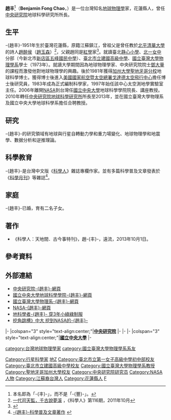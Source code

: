 {{noteTA	
|T=zh-hans:赵丰; zh-hant:趙丰;	
|1=zh-hans:赵丰; zh-hant:趙丰;
}}
{{Infobox_Scientist      
| name = -{趙丰}-        
| image = Dr Benjamin Fong Chao in Taichung, May 25th, 2014.JPG
| caption = -{趙丰}-，2014年。
| birth_date = 1951年  
| birth_place = {{TWN}}[[花蓮縣|花蓮縣]]
| death_date =           
| death_place =         
| residence =  
| nationality =  
| field = 地球物理學家        
| work_institution = [[NASA|NASA]][[戈達德太空飛行中心|戈達德太空飛行中心]]<br>[[國立中央大學地球科學學院|國立中央大學地球科學學院]]院長、講座教授<br>中央研究院地球科學研究所所長 <br>[[國立臺灣大學物理學系|國立臺灣大學物理學系]]合聘教授
| alma_mater = [[臺北市立第一女子高級中學|北一女中]]分部<br>[[臺北市立建國高級中學|臺北市立建國高級中學]]<br>國立臺灣大學物理學系學士<br>[[加州大學聖地牙哥分校|加州大學聖地牙哥分校]]斯克利普斯海洋研究所地球科學博士        
| doctoral_advisor = {{link-en|弗里曼·吉爾伯特|James Freeman Gilbert}}
| doctoral_students =    
| known_for = 
| prizes = 
| religion =      
| footnotes =    
}}
'''趙丰'''<ref>本名即為「-{丰}-」，而不是「-{豐}-」。</ref>（'''Benjamin Fong Chao'''，{{bd|1951年||||catIdx=趙}}）是一位台灣知名[[地球物理學|地球物理學]]家，花蓮縣人，曾任[[中央研究院|中央研究院]]地球科學研究所所長。

==生平==
-{趙丰}-1951年生於臺灣花蓮縣，原籍江蘇鎮江，曾祖父是曾任教於[[清華大學|北平清華大學]]的詩人[[趙醉侯|趙醉侯]]（[[趙玉森|趙玉森]]）<ref>[http://www.earth.sinica.edu.tw/~bfchao/publication/cht/SA116.pdf 一代司天監，千古說夢溪] {{Wayback|url=http://www.earth.sinica.edu.tw/~bfchao/publication/cht/SA116.pdf |date=20140222070856 }}，《科學人》第116期，2011年10月</ref>，父親趙同是[[紅學|紅學]]家<ref>{{Cite web |url=http://www.jsw.com.cn/zjnews/2014-04/19/content_3044632.htm |title=一个红学家 一个科学家 台湾赵氏父子大港寻祖 |accessdate=2014-04-27 |archive-date=2014-04-27 |archive-url=https://web.archive.org/web/20140427212340/http://www.jsw.com.cn/zjnews/2014-04/19/content_3044632.htm |dead-url=no }}</ref>。就讀臺北[[臺北市私立靜心國民中小學暨幼稚園|静心小學]]、[[臺北市立第一女子高級中學|北一女中]]分部（今新北市[[新店區|新店區]][[新北市立五峰國民中學|五峰國民中學]]）、[[臺北市立建國高級中學|臺北市立建國高級中學]]、[[國立臺灣大學|國立臺灣大學]][[台灣大學物理系|物理學系]]學士（1973年）。就讀大學期間因為地球物理學家、中央研究院院士[[鄧大量|鄧大量]]的課程而激發他對地球物理學的興趣。後於1981年獲得[[加州大學聖地牙哥分校|加州大學聖地牙哥分校]]{{link-en|斯克利普斯海洋研究所|Scripps Institution of Oceanography}}地球科學博士。獲得博士後進入[[美國國家航空暨太空總署|美國國家航空暨太空總署]][[戈達德太空飛行中心|戈達德太空飛行中心]]擔任博士後研究員，1983年成為正式編制科學家，1997年始任該中心太空測地學實驗室主任。2006年離開[[NASA|NASA]]到台灣任[[國立中央大學|國立中央大學]]地球科學學院院長、講座教授。2010年轉任[[中央研究院地球科學研究所|中央研究院地球科學研究所]]所長至2013年，並在國立臺灣大學物理系及國立中央大學地球科學系擔任合聘教授。

==研究==
-{趙丰}-的研究領域有地球與行星自轉動力學和重力場變化、地球物理學和地震學、數据分析和逆推理論。

==科學教育==
-{趙丰}-是台灣中文版《[[科學人|科學人]]》雜誌專欄作家。並有多篇科學普及文章發表於《[[科學月刊|科學月刊]]》等雜誌<ref>[http://www.ncu.edu.tw/~ncu5680/deans/class/index.html -{趙丰}-科學普及文章著作] {{webarchive|url=https://web.archive.org/web/20100219225316/http://www.ncu.edu.tw/~ncu5680/deans/class/index.html |date=2010-02-19 }}</ref>。

==家庭==
-{趙丰}-已婚，育有二名子女。

==著作==
*《科學人：天地間．古今事特刊》，趙-{丰}-，遠流，2013年10月1日。

==參考資料==
<references/>

==外部連結==
* [https://web.archive.org/web/20140712212647/http://www.earth.sinica.edu.tw/zh/3people/Full_chaof.html 中央研究院-{趙丰}-網頁]
* [http://www.ncu.edu.tw/~ncu5680/deans/Benjamin%20Fong%20Chao.htm 國立中央大學地球科學學院-{趙丰}-網頁]{{dead link|date=2018年4月 |bot=InternetArchiveBot |fix-attempted=yes }}
* [http://www.phys.ntu.edu.tw/member/main1.aspx?mem_id=177&skey=B 國立臺灣大學物理系-{趙丰}-網頁] {{Wayback|url=http://www.phys.ntu.edu.tw/member/main1.aspx?mem_id=177&skey=B |date=20191204123817 }}
* [https://web.archive.org/web/20080723194118/http://bowie.gsfc.nasa.gov/926/staff/Chao.html NASA-{趙丰}-網頁] 
* [http://www.libertytimes.com.tw/2011/new/apr/24/today-life11.htm 地科學者-{趙丰}- 穿3年小綠綠制服] {{Wayback|url=http://www.libertytimes.com.tw/2011/new/apr/24/today-life11.htm |date=20110828140908 }}
* [https://web.archive.org/web/20070513050436/http://mag.udn.com/mag/campus/storypage.jsp?f_ART_ID=62935 挖角跳槽》中大 挖到NASA的-{趙丰}-]

{{start box}}
{{s-off}}
|-
|colspan="3" style="text-align:center;"|'''[[中央研究院|中央研究院]]'''
|-
{{s-none|[[江博明|江博明]]}}
{{s-title|[[中央研究院|中央研究院]][[中央研究院地球科學研究所|地球科學所]]所長|2010年—2013年}}
{{s-after|[[李羅權|李羅權]]代理}}
|-
{{s-edu}}
|-
|colspan="3" style="text-align:center;"|'''[[國立中央大學|國立中央大學]]'''
|-
{{s-before|[[張時禹|張時禹]]}}
{{s-title|[[國立中央大學|國立中央大學]]<br>[[國立中央大學地球科學學院|地球科學學院]]院長|2006年8月1日—2010年7月31日}}
{{s-after|[[王乾盈|王乾盈]]}}
{{end box}}

{{臺大物理系}}
{{DEFAULTSORT:Z}}
[[category:台灣地球物理學家|category:台灣地球物理學家]]
[[Category:行星科學家|Category:行星科學家]]
[[Category:國立中央大學教授|地Z]]
[[Category:臺北市立第一女子高級中學初中部校友|Category:臺北市立第一女子高級中學初中部校友]]
[[Category:臺北市立建國高級中學校友|Category:臺北市立建國高級中學校友]]
[[category:國立臺灣大學物理學系系友|category:國立臺灣大學物理學系系友]]
[[Category:國立臺灣大學物理學系教授|Category:國立臺灣大學物理學系教授]]
[[Category:聖地牙哥加州大學校友|Category:聖地牙哥加州大學校友]]
[[Category:中央研究院研究员|Category:中央研究院研究员]]
[[Category:NASA人物|Category:NASA人物]]
[[Category:江蘇裔台灣人|Category:江蘇裔台灣人]]
[[Category:花蓮縣人|Category:花蓮縣人]]
[[Category:趙姓|F]]